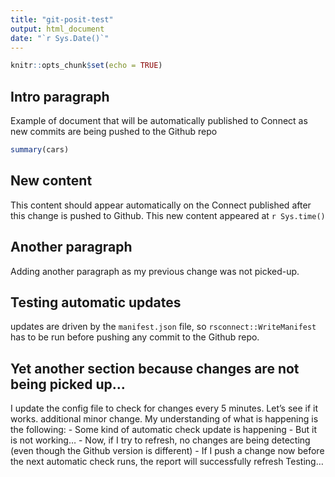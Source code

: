 ```yaml
---
title: "git-posit-test"
output: html_document
date: "`r Sys.Date()`"
---
```


```r
knitr::opts_chunk$set(echo = TRUE)
```

## Intro paragraph

Example of document that will be automatically published to Connect as new commits
are being pushed to the Github repo

```r
summary(cars)
```

## New content
This content should appear automatically on the Connect published after this change 
is pushed to Github. This new content appeared at `r Sys.time()`

## Another paragraph
Adding another paragraph as my previous change was not picked-up.

## Testing automatic updates
updates are driven by the `manifest.json` file, so `rsconnect::WriteManifest` has
to be run before pushing any commit to the Github repo.

## Yet another section because changes are not being picked up...
I update the config file to check for changes every 5 minutes. Let's see if it works.
additional minor change. My understanding of what is happening is the following:
- Some kind of automatic check update is happening
- But it is not working...
- Now, if I try to refresh, no changes are being detecting (even though the Github 
version is different)
- If I push a change now before the next automatic check runs, the report will successfully refresh
Testing...
